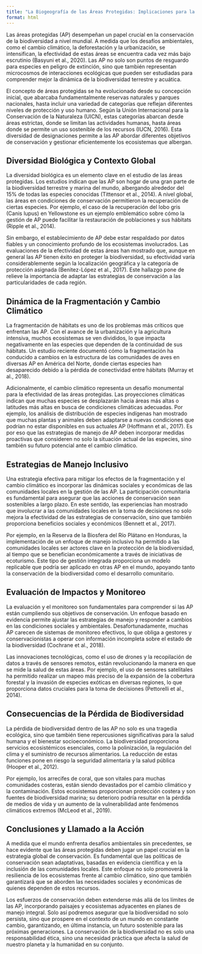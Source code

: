 ```yaml
---
title: "La Biogeografía de las Áreas Protegidas: Implicaciones para la Conservación de la Biodiversidad"
format: html
---
```


Las áreas protegidas (AP) desempeñan un papel crucial en la conservación de la biodiversidad a nivel mundial. A medida que los desafíos ambientales, como el cambio climático, la deforestación y la urbanización, se intensifican, la efectividad de estas áreas se encuentra cada vez más bajo escrutinio (Basyuni et al., 2020). Las AP no solo son puntos de resguardo para especies en peligro de extinción, sino que también representan microcosmos de interacciones ecológicas que pueden ser estudiadas para comprender mejor la dinámica de la biodiversidad terrestre y acuática.

El concepto de áreas protegidas se ha evolucionado desde su concepción inicial, que abarcaba fundamentalmente reservas naturales y parques nacionales, hasta incluir una variedad de categorías que reflejan diferentes niveles de protección y uso humano. Según la Unión Internacional para la Conservación de la Naturaleza (UICN), estas categorías abarcan desde áreas estrictas, donde se limitan las actividades humanas, hasta áreas donde se permite un uso sostenible de los recursos (IUCN, 2016). Esta diversidad de designaciones permite a las AP abordar diferentes objetivos de conservación y gestionar eficientemente los ecosistemas que albergan.

## Diversidad Biológica y Contexto Global

La diversidad biológica es un elemento clave en el estudio de las áreas protegidas. Los estudios indican que las AP son hogar de una gran parte de la biodiversidad terrestre y marina del mundo, albergando alrededor del 15% de todas las especies conocidas (Tittensor et al., 2014). A nivel global, las áreas en condiciones de conservación permitieron la recuperación de ciertas especies. Por ejemplo, el caso de la recuperación del lobo gris (Canis lupus) en Yellowstone es un ejemplo emblemático sobre cómo la gestión de AP puede facilitar la restauración de poblaciones y sus hábitats (Ripple et al., 2014).

Sin embargo, el establecimiento de AP debe estar respaldado por datos fiables y un conocimiento profundo de los ecosistemas involucrados. Las evaluaciones de la efectividad de estas áreas han mostrado que, aunque en general las AP tienen éxito en proteger la biodiversidad, su efectividad varía considerablemente según la localización geográfica y la categoría de protección asignada (Benitez-López et al., 2017). Este hallazgo pone de relieve la importancia de adaptar las estrategias de conservación a las particularidades de cada región.

## Dinámica de la Fragmentación y Cambio Climático

La fragmentación de hábitats es uno de los problemas más críticos que enfrentan las AP. Con el avance de la urbanización y la agricultura intensiva, muchos ecosistemas se ven divididos, lo que impacta negativamente en las especies que dependen de la continuidad de sus hábitats. Un estudio reciente documentó cómo la fragmentación ha conducido a cambios en la estructura de las comunidades de aves en diversas AP en América del Norte, donde ciertas especies han desaparecido debido a la pérdida de conectividad entre hábitats (Murray et al., 2018).

Adicionalmente, el cambio climático representa un desafío monumental para la efectividad de las áreas protegidas. Las proyecciones climáticas indican que muchas especies se desplazarán hacia áreas más altas o latitudes más altas en busca de condiciones climáticas adecuadas. Por ejemplo, los análisis de distribución de especies indígenas han mostrado que muchas plantas y animales deben adaptarse a nuevas condiciones que podrían no estar disponibles en sus actuales AP (Hoffmann et al., 2017). Es por eso que las estrategias de manejo de AP deben incorporar medidas proactivas que consideren no solo la situación actual de las especies, sino también su futuro potencial ante el cambio climático.

## Estrategias de Manejo Inclusivo

Una estrategia efectiva para mitigar los efectos de la fragmentación y el cambio climático es incorporar las dinámicas sociales y económicas de las comunidades locales en la gestión de las AP. La participación comunitaria es fundamental para asegurar que las acciones de conservación sean sostenibles a largo plazo. En este sentido, las experiencias han mostrado que involucrar a las comunidades locales en la toma de decisiones no solo mejora la efectividad de las estrategias de conservación, sino que también proporciona beneficios sociales y económicos (Bennett et al., 2017).

Por ejemplo, en la Reserva de la Biosfera del Río Plátano en Honduras, la implementación de un enfoque de manejo inclusivo ha permitido a las comunidades locales ser actores clave en la protección de la biodiversidad, al tiempo que se benefician económicamente a través de iniciativas de ecoturismo. Este tipo de gestión integrada proporciona un modelo replicable que podría ser aplicado en otras AP en el mundo, apoyando tanto la conservación de la biodiversidad como el desarrollo comunitario.

## Evaluación de Impactos y Monitoreo

La evaluación y el monitoreo son fundamentales para comprender si las AP están cumpliendo sus objetivos de conservación. Un enfoque basado en evidencia permite ajustar las estrategias de manejo y responder a cambios en las condiciones sociales y ambientales. Desafortunadamente, muchas AP carecen de sistemas de monitoreo efectivos, lo que obliga a gestores y conservacionistas a operar con información incompleta sobre el estado de la biodiversidad (Cochrane et al., 2018).

Las innovaciones tecnológicas, como el uso de drones y la recopilación de datos a través de sensores remotos, están revolucionando la manera en que se mide la salud de estas áreas. Por ejemplo, el uso de sensores satelitales ha permitido realizar un mapeo más preciso de la expansión de la cobertura forestal y la invasión de especies exóticas en diversas regiones, lo que proporciona datos cruciales para la toma de decisiones (Pettorelli et al., 2014).

## Consecuencias de la Pérdida de Biodiversidad

La pérdida de biodiversidad dentro de las AP no solo es una tragedia ecológica, sino que también tiene repercusiones significativas para la salud humana y el bienestar socioeconómico. La biodiversidad proporciona servicios ecosistémicos esenciales, como la polinización, la regulación del clima y el suministro de recursos alimentarios. La reducción de estas funciones pone en riesgo la seguridad alimentaria y la salud pública (Hooper et al., 2012).

Por ejemplo, los arrecifes de coral, que son vitales para muchas comunidades costeras, están siendo devastados por el cambio climático y la contaminación. Estos ecosistemas proporcionan protección costera y son fuentes de biodiversidad marina; su deterioro podría resultar en la pérdida de medios de vida y un aumento de la vulnerabilidad ante fenómenos climáticos extremos (McLeod et al., 2019).

## Conclusiones y Llamado a la Acción

A medida que el mundo enfrenta desafíos ambientales sin precedentes, se hace evidente que las áreas protegidas deben jugar un papel crucial en la estrategia global de conservación. Es fundamental que las políticas de conservación sean adaptativas, basadas en evidencia científica y en la inclusión de las comunidades locales. Este enfoque no solo promoverá la resiliencia de los ecosistemas frente al cambio climático, sino que también garantizará que se aborden las necesidades sociales y económicas de quienes dependen de estos recursos.

Los esfuerzos de conservación deben extenderse más allá de los límites de las AP, incorporando paisajes y ecosistemas adyacentes en planes de manejo integral. Solo así podremos asegurar que la biodiversidad no solo persista, sino que prospere en el contexto de un mundo en constante cambio, garantizando, en última instancia, un futuro sostenible para las próximas generaciones. La conservación de la biodiversidad no es solo una responsabilidad ética, sino una necesidad práctica que afecta la salud de nuestro planeta y la humanidad en su conjunto.
